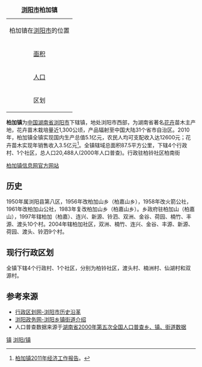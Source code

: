{| border="1" cellpadding="2" cellspacing="0" align="right"
|+ '''[[浏阳市|浏阳市]]柏加镇'''
|-
|align=center colspan=2|柏加镇在[[浏阳市|浏阳市]]的位置<br>
{{Image label begin|image=Divisions of Liuyang-Hunan.gif|width={{{width|280}}}|float={{{float|none}}}}} 
{{Image label|x=0.06|y=0.444|scale={{{width|280}}}|text='''柏加镇'''}} 
{{Image label|x=0.09|y=0.524|scale={{{width|280}}}|text=[[File:Red_pog.svg|5px]]}} 
{{Image label end}}
|-----
| [[面积|面积]]|| <font size="2">87.5[[公里|公里]]<sup>2</sup>
|-----
| [[人口|人口]] || <font size="2">20,488人<sup>2000年人口普查</sup>
|-----
| 区划 || 4行政村、1社区
|}

'''柏加镇'''为[[中华人民共和国|中国]][[湖南省|湖南省]][[浏阳市|浏阳市]]下辖镇，地处浏阳市西部，为湖南省著名[[花卉|花卉]]苗木主产地，花卉苗木栽培量近1,300公顷，产品辐射至中国大陆31个省市自治区。2010年，柏加镇全镇实现国内生产总值5.1亿元，农民人均可支配收入达12600元；花卉苗木实现年销售收入3.5亿元<ref>[http://www.liuyang.gov.cn/detail_jcxx.asp?id=00616246-0050300-110422-0001&genresort=总结计划&Page=1 柏加镇2011年经济工作报告]{{dead link|date=2018年3月 |bot=InternetArchiveBot |fix-attempted=yes }}。</ref>。全镇辖域总面积87.5平方公里，下辖4个行政村、1个社区，总人口20,488人(2000年人口普查)。行政驻柏铃社区柏南街

[http://www.baijiazhen.net 柏加镇信息网官方网站] {{Wayback|url=http://www.baijiazhen.net/ |date=20190609042430 }}

==历史==
1950年属浏阳县第八区，1956年改柏加山乡（柏嘉山乡），1958年改火箭公社，1961年改柏加山公社，1983年复改柏加山乡（柏嘉山乡）。乡政府驻柏加山（柏嘉山），1997年辖柏加（柏嘉）、连兴、新源、铃泗、双洲、金谷、荷园、楠竹、丰源、渡头10个村。2004年辖柏加社区，双洲、楠竹、连兴、金谷、丰源、新源、荷园、渡头、铃泗9个村。

==现行行政区划==
全镇下辖4个行政村、1个社区，分别为柏铃社区，渡头村、楠洲村、仙湖村和双源村。

==参考来源==
* [http://www.xzqh.org/html/list/1399.html 行政区划网-浏阳市历史沿革] {{Wayback|url=http://www.xzqh.org/html/list/1399.html |date=20110921123932 }}
* [https://web.archive.org/web/20110903164219/http://www.liuyang.gov.cn/column_mlly.asp 浏阳政务网-浏阳乡镇街道介绍]
* 人口普查数据来源于[http://www.stats.gov.cn/tjsj/ndsj/renkoupucha/2000jiedao/html/J43.htm 湖南省2000年第五次全国人口普查乡、镇、街道数据] {{Wayback|url=http://www.stats.gov.cn/tjsj/ndsj/renkoupucha/2000jiedao/html/J43.htm |date=20111007074252 }}
{{Reflist}}

{{浏阳市行政区划}}

[[Category:浏阳市行政区划|镇]]
[[Category:长沙乡镇|浏阳/镇]]